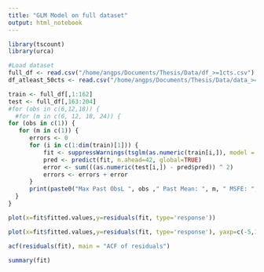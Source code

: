 ```yaml
---
title: "GLM Model on full dataset"
output: html_notebook
---
```


```r
library(tscount)
library(urca)
```

```r
#Load dataset
full_df <- read.csv("/home/angps/Documents/Thesis/Data/df_>=1cts.csv")
df_atleast_50cts <- read.csv("/home/angps/Documents/Thesis/Data/data_>=50cts.csv")
```

```r
train <- full_df[,1:162]
test <- full_df[,163:204]
#for (obs in c(6,12,18)) {
  #for (m in c(6, 12, 18, 24)) {
for (obs in c(1)) {
   for (m in c(1)) {
      errors <- 0
      for (i in c(1:dim(train)[1])) {
          fit <- suppressWarnings(tsglm(as.numeric(train[i,]), model = list(past_obs =  c(1:obs), past_mean = m), distr = "poisson"))
          pred <- predict(fit, n.ahead=42, global=TRUE)
          error <- sum(((as.numeric(test[i,]) - pred$pred)) ^ 2)
          errors <- errors + error
      }
      print(paste0("Max Past ObsL ", obs ," Past Mean: ", m, " MSFE: ", errors/42))
  }
}

```

```r
plot(x=fit$fitted.values,y=residuals(fit, type='response'))
```

```r
plot(x=fit$fitted.values,y=residuals(fit, type='response'), yaxp=c(-5,15,20))
```

```r
acf(residuals(fit), main = "ACF of residuals")
```


```r
summary(fit)
```



